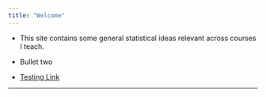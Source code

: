 ```yaml
---
title: "Welcome"
---
```



* This site contains some general statistical ideas relevant across courses I teach.

* Bullet two

* [Testing Link](./rmarkdown/Test.html)

* * *